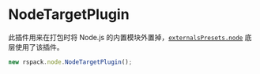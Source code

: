 # NodeTargetPlugin

此插件用来在打包时将 Node.js 的内置模块外置掉，[`externalsPresets.node`](/config/externals#node) 底层使用了该插件。

```js
new rspack.node.NodeTargetPlugin();
```
